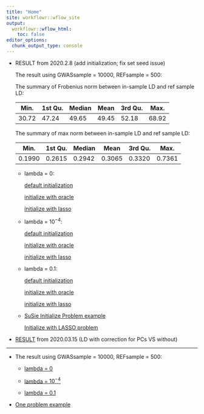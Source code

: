 ```yaml
---
title: "Home"
site: workflowr::wflow_site
output:
  workflowr::wflow_html:
    toc: false
editor_options:
  chunk_output_type: console
---
```


* RESULT from 2020.2.8 (add initialization; fix set seed issue)

    The result using GWASsample = 10000, REFsample = 500:

    The summary of Frobenius norm between in-sample LD and ref sample LD:
    
    | Min.  | 1st Qu. | Median | Mean | 3rd Qu. | Max. |
    |-------|---------|--------|------|---------|------|
    | 30.72 | 47.24   | 49.65  | 49.45| 52.18   | 68.92|

    The summary of max norm between in-sample LD and ref sample LD:
    
    | Min.  | 1st Qu. | Median | Mean | 3rd Qu. | Max. |
    |-------|---------|--------|------|---------|------|
    |0.1990| 0.2615  | 0.2942 |0.3065| 0.3320  | 0.7361|
    
    - lambda = 0:
        
        [default initialization](SuSiE_dsc_ukb_results_noinit_lamb0.html)
        
        [initialize with oracle](SuSiE_dsc_ukb_results_initoracle_lamb0.html)
        
        [initialize with lasso](SuSiE_dsc_ukb_results_initlasso_lamb0.html)
    
    - lambda = $10^{-4}$:
        
        [default initialization](SuSiE_dsc_ukb_results_noinit_lamb1e-4.html)
        
        [initialize with oracle](SuSiE_dsc_ukb_results_initoracle_lamb1e-4.html)
        
        [initialize with lasso](SuSiE_dsc_ukb_results_initlasso_lamb1e-4.html)
        
    - lambda = 0.1:
        
        [default initialization](SuSiE_dsc_ukb_results_noinit_lamb0.1.html)
        
        [initialize with oracle](SuSiE_dsc_ukb_results_initoracle_lamb0.1.html)
        
        [initialize with lasso](SuSiE_dsc_ukb_results_initlasso_lamb0.1.html)

    - [SuSie Initialize Problem example](SuSiE_dsc_ukb_default_2.8_susie_problem.html)
      
        [Initialize with LASSO problem](SuSiE_dsc_ukb_default_2.8_susieinitlasso_problem.html)
        
* [RESULT](SuSiE_dsc_ukb_checkLD.html) from 2020.03.15 (LD with correction for PCs VS without)

---------------------

* The result using GWASsample = 10000, REFsample = 500:

    - [lambda = 0](SuSiE_dsc_ukb_results_lamb0.html)
    
    - [lambda = $10^{-4}$](SuSiE_dsc_ukb_results_lamb1e-4.html)

    - [lambda = 0.1](SuSiE_dsc_ukb_results_lamb0.1.html)

* [One problem example](SuSiE_dsc_ukb_default_problem.html)
